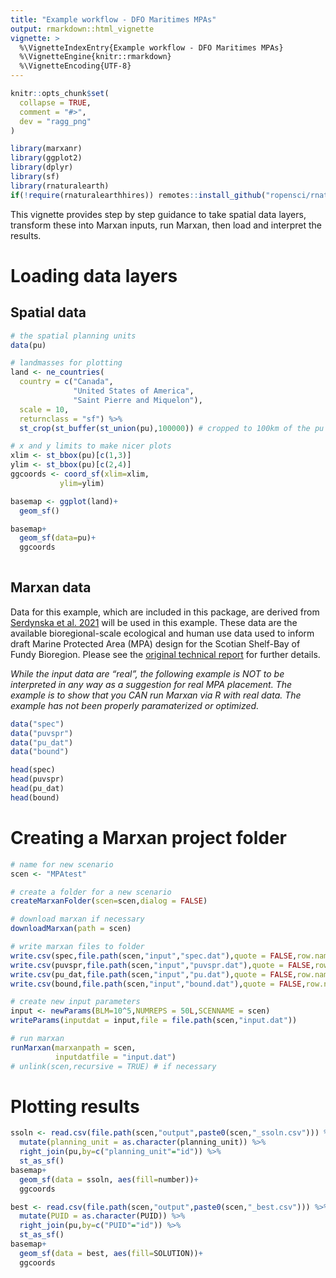 ```yaml
---
title: "Example workflow - DFO Maritimes MPAs"
output: rmarkdown::html_vignette
vignette: >
  %\VignetteIndexEntry{Example workflow - DFO Maritimes MPAs}
  %\VignetteEngine{knitr::rmarkdown}
  %\VignetteEncoding{UTF-8}
---
```


```r
knitr::opts_chunk$set(
  collapse = TRUE,
  comment = "#>",
  dev = "ragg_png"
)
```

```r
library(marxanr)
library(ggplot2)
library(dplyr)
library(sf)
library(rnaturalearth)
if(!require(rnaturalearthhires)) remotes::install_github("ropensci/rnaturalearthhires")
```

This vignette provides step by step guidance to take spatial data layers, transform these into Marxan inputs, run Marxan, then load and interpret the results.

# Loading data layers



## Spatial data
```r
# the spatial planning units
data(pu)

# landmasses for plotting
land <- ne_countries(
  country = c("Canada",
              "United States of America",
              "Saint Pierre and Miquelon"),
  scale = 10,
  returnclass = "sf") %>% 
  st_crop(st_buffer(st_union(pu),100000)) # cropped to 100km of the pu

# x and y limits to make nicer plots
xlim <- st_bbox(pu)[c(1,3)]
ylim <- st_bbox(pu)[c(2,4)]
ggcoords <- coord_sf(xlim=xlim,
           ylim=ylim)

basemap <- ggplot(land)+
  geom_sf()

basemap+
  geom_sf(data=pu)+
  ggcoords
  
```
## Marxan data

Data for this example, which are included in this package, are derived from [Serdynska et al. 2021](https://open.canada.ca/data/en/dataset/2d9cce9a-d634-4b49-879f-87c40c52acf2) will be used in this example. These data are the available bioregional-scale ecological and human use data used to inform draft Marine Protected Area (MPA) design for the Scotian Shelf-Bay of Fundy Bioregion. Please see the [original technical report](https://publications.gc.ca/collections/collection_2021/mpo-dfo/Fs97-6-3382-eng.pdf) for further details.

*While the input data are "real", the following example is NOT to be interpreted in any way as a suggestion for real MPA placement. The example is to show that you CAN run Marxan via R with real data. The example has not been properly paramaterized or optimized.*

```r
data("spec")
data("puvspr")
data("pu_dat")
data("bound")

head(spec)
head(puvspr)
head(pu_dat)
head(bound)
```

# Creating a Marxan project folder
```r
# name for new scenario
scen <- "MPAtest"

```
```r
# create a folder for a new scenario
createMarxanFolder(scen=scen,dialog = FALSE)

# download marxan if necessary
downloadMarxan(path = scen)

# write marxan files to folder
write.csv(spec,file.path(scen,"input","spec.dat"),quote = FALSE,row.names = FALSE)
write.csv(puvspr,file.path(scen,"input","puvspr.dat"),quote = FALSE,row.names = FALSE)
write.csv(pu_dat,file.path(scen,"input","pu.dat"),quote = FALSE,row.names = FALSE)
write.csv(bound,file.path(scen,"input","bound.dat"),quote = FALSE,row.names = FALSE)

# create new input parameters
input <- newParams(BLM=10^5,NUMREPS = 50L,SCENNAME = scen)
writeParams(inputdat = input,file = file.path(scen,"input.dat"))

# run marxan
runMarxan(marxanpath = scen,
          inputdatfile = "input.dat")
# unlink(scen,recursive = TRUE) # if necessary
```
# Plotting results

```r
ssoln <- read.csv(file.path(scen,"output",paste0(scen,"_ssoln.csv"))) %>%
  mutate(planning_unit = as.character(planning_unit)) %>%
  right_join(pu,by=c("planning_unit"="id")) %>% 
  st_as_sf()
basemap+
  geom_sf(data = ssoln, aes(fill=number))+
  ggcoords

best <- read.csv(file.path(scen,"output",paste0(scen,"_best.csv"))) %>%
  mutate(PUID = as.character(PUID)) %>%
  right_join(pu,by=c("PUID"="id")) %>% 
  st_as_sf()
basemap+
  geom_sf(data = best, aes(fill=SOLUTION))+
  ggcoords

```


